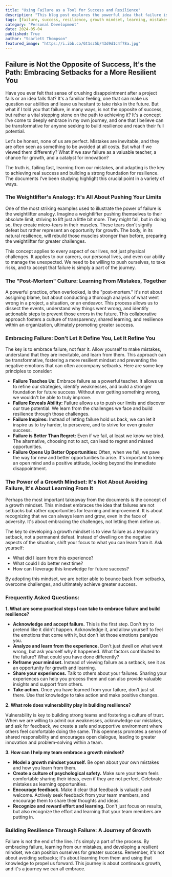 ```yaml
---
title: "Using Failure as a Tool for Success and Resilience"
description: "This blog post explores the powerful idea that failure isn't the opposite of success, but rather a vital stepping stone on the path to achieving it.  Learn how to embrace setbacks, learn from mistakes, and develop a resilient mindset that fosters continuous growth."
tags: [failure, success, resilience, growth mindset, learning, mistakes, setbacks, perseverance, motivation, personal development, business, leadership, team building, productivity, strategy]
category: "Personal Development"
date: 2024-05-04
published: True
author: "Scarlett Thompson"
featured_image: "https://i.ibb.co/Gt1sz5b/43d9d1c4f78a.jpg"
---
```


## Failure is Not the Opposite of Success, It's the Path: Embracing Setbacks for a More Resilient You

Have you ever felt that sense of crushing disappointment after a project fails or an idea falls flat? It's a familiar feeling, one that can make us question our abilities and leave us hesitant to take risks in the future. But what if I told you that failure, in many ways, is not the opposite of success, but rather a vital stepping stone on the path to achieving it?  It's a concept I've come to deeply embrace in my own journey, and one that I believe can be transformative for anyone seeking to build resilience and reach their full potential.

Let's be honest, none of us are perfect. Mistakes are inevitable, and they are often seen as something to be avoided at all costs. But what if we viewed them differently? What if we saw failure as a valuable teacher, a chance for growth, and a catalyst for innovation?

The truth is, failing fast, learning from our mistakes, and adapting is the key to achieving real success and building a strong foundation for resilience. The documents I've been studying highlight this crucial point in a variety of ways. 

### The Weightlifter's Analogy: It's All About Pushing Your Limits

One of the most striking examples used to illustrate the power of failure is the weightlifter analogy. Imagine a weightlifter pushing themselves to their absolute limit, striving to lift just a little bit more.  They might fail, but in doing so, they create micro-tears in their muscles.  These tears don't signify defeat but rather represent an opportunity for growth.  The body, in its natural resilience, will rebuild those muscles stronger than before, preparing the weightlifter for greater challenges. 

This concept applies to every aspect of our lives, not just physical challenges. It applies to our careers, our personal lives, and even our ability to manage the unexpected.  We need to be willing to push ourselves, to take risks, and to accept that failure is simply a part of the journey. 

### The "Post-Mortem" Culture: Learning From Mistakes, Together

A powerful practice, often overlooked, is the "post-mortem." It's not about assigning blame, but about conducting a thorough analysis of what went wrong in a project, a situation, or an endeavor. This process allows us to dissect the events, understand why things went wrong, and identify actionable steps to prevent those errors in the future.  This collaborative approach fosters a culture of transparency, shared learning, and resilience within an organization, ultimately promoting greater success.  

### Embracing Failure:  Don't Let It Define You, Let It Refine You

The key is to embrace failure, not fear it.  Allow yourself to make mistakes, understand that they are inevitable, and learn from them.  This approach can be transformative, fostering a more resilient mindset and preventing the negative emotions that can often accompany setbacks.  Here are some key principles to consider:

* **Failure Teaches Us:** Embrace failure as a powerful teacher. It allows us to refine our strategies, identify weaknesses, and build a stronger foundation for future success.  Without ever getting something wrong, we wouldn't be able to truly improve.
* **Failure Reveals Ability:** Failure allows us to push our limits and discover our true potential.  We learn from the challenges we face and build resilience through those challenges.
* **Failure Inspires:**  Instead of letting failure hold us back, we can let it inspire us to try harder, to persevere, and to strive for even greater success.
* **Failure is Better Than Regret:**  Even if we fail, at least we know we tried.  The alternative, choosing not to act, can lead to regret and missed opportunities.
* **Failure Opens Up Better Opportunities:** Often, when we fail, we pave the way for new and better opportunities to arise.  It's important to keep an open mind and a positive attitude, looking beyond the immediate disappointment.

### The Power of a Growth Mindset:  It's Not About Avoiding Failure, It's About Learning From It

Perhaps the most important takeaway from the documents is the concept of a growth mindset.  This mindset embraces the idea that failures are not setbacks but rather opportunities for learning and improvement.  It is about recognizing that we can always learn and grow, even in the face of adversity.  It's about embracing the challenges, not letting them define us. 

The key to developing a growth mindset is to view failure as a temporary setback, not a permanent defeat.  Instead of dwelling on the negative aspects of the situation, shift your focus to what you can learn from it.  Ask yourself:

* What did I learn from this experience?
* What could I do better next time?
* How can I leverage this knowledge for future success?

By adopting this mindset, we are better able to bounce back from setbacks, overcome challenges, and ultimately achieve greater success.  

### Frequently Asked Questions:  

**1. What are some practical steps I can take to embrace failure and build resilience?**

* **Acknowledge and accept failure.** This is the first step. Don't try to pretend like it didn't happen.  Acknowledge it, and allow yourself to feel the emotions that come with it, but don't let those emotions paralyze you.
* **Analyze and learn from the experience.**  Don't just dwell on what went wrong, but ask yourself why it happened.  What factors contributed to the failure? What could you have done differently?
* **Reframe your mindset.** Instead of viewing failure as a setback, see it as an opportunity for growth and learning.
* **Share your experiences.**  Talk to others about your failures.  Sharing your experiences can help you process them and can also provide valuable insights and support from others.
* **Take action.**  Once you have learned from your failure, don't just sit there.  Use that knowledge to take action and make positive changes.

**2. What role does vulnerability play in building resilience?**

Vulnerability is key to building strong teams and fostering a culture of trust.  When we are willing to admit our weaknesses, acknowledge our mistakes, and ask for feedback, we create a safe and supportive environment where others feel comfortable doing the same.  This openness promotes a sense of shared responsibility and encourages open dialogue, leading to greater innovation and problem-solving within a team. 

**3. How can I help my team embrace a growth mindset?**

* **Model a growth mindset yourself.**  Be open about your own mistakes and how you learn from them.  
* **Create a culture of psychological safety.**  Make sure your team feels comfortable sharing their ideas, even if they are not perfect.  Celebrate mistakes as learning opportunities.
* **Encourage feedback.**  Make it clear that feedback is valuable and welcome.  Actively seek feedback from your team members, and encourage them to share their thoughts and ideas.
* **Recognize and reward effort and learning.**  Don't just focus on results, but also recognize the effort and learning that your team members are putting in.

### Building Resilience Through Failure: A Journey of Growth

Failure is not the end of the line. It's simply a part of the process.  By embracing failure, learning from our mistakes, and developing a resilient mindset, we can position ourselves for greater success.  Remember, it's not about avoiding setbacks; it's about learning from them and using that knowledge to propel us forward.  This journey is about continuous growth, and it's a journey we can all embrace.
